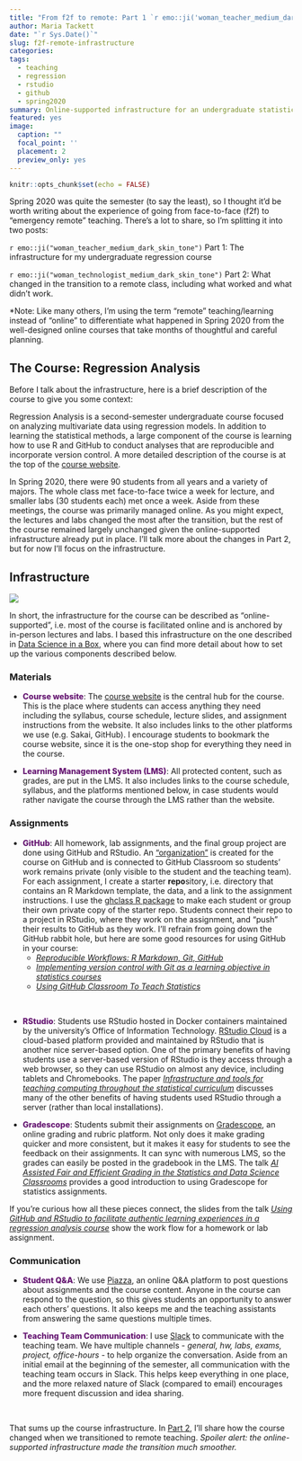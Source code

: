 ```yaml
---
title: "From f2f to remote: Part 1 `r emo::ji('woman_teacher_medium_dark_skin_tone')`" 
author: Maria Tackett
date: "`r Sys.Date()`"
slug: f2f-remote-infrastructure
categories:
tags:
  - teaching
  - regression
  - rstudio
  - github
  - spring2020
summary: Online-supported infrastructure for an undergraduate statistics course
featured: yes
image: 
  caption: ""
  focal_point: ''
  placement: 2
  preview_only: yes
---
```


```r
knitr::opts_chunk$set(echo = FALSE)
```

<style>
.emph {
font-weight: 850; 
color: #671973;
}
</style>

Spring 2020 was quite the semester (to say the least), so I thought it'd be worth writing about the experience of going from face-to-face (f2f) to "emergency remote" teaching. There's a lot to share, so I'm splitting it into two posts:

`r emo::ji("woman_teacher_medium_dark_skin_tone")` Part 1: The infrastructure for my undergraduate regression course

`r emo::ji("woman_technologist_medium_dark_skin_tone")` Part 2: What changed in the transition to a remote class, including what worked and what didn't work. 

*Note: Like many others, I'm using the term "remote" teaching/learning instead of "online" to differentiate what happened in Spring 2020 from the well-designed online courses that take months of thoughtful and careful planning. 

## The Course: Regression Analysis {#sta210}

Before I talk about the infrastructure, here is a brief description of the course to give you some context:

Regression Analysis is a second-semester undergraduate course focused on analyzing multivariate data using regression models. In addition to learning the statistical methods, a large component of the course is learning how to use R and GitHub to conduct analyses that are reproducible and incorporate version control. A more detailed description of the course is at the top of the [course website](https://www2.stat.duke.edu/courses/Spring20/sta210.001/index.html). 

In Spring 2020, there were 90 students from all years and a variety of majors. The whole class met face-to-face twice a week for lecture, and smaller labs (30 students each) met once a week. Aside from these meetings, the course was primarily managed online. As you might expect, the lectures and labs changed the most after the transition, but the rest of the course remained largely unchanged given the online-supported infrastructure already put in place. I'll talk more about the changes in Part 2, but for now I'll focus on the infrastructure.

## Infrastructure

![](featured.jpg)


In short, the infrastructure for the course can be described as "online-supported", i.e. most of the course is facilitated online and is anchored by in-person lectures and labs. I based this infrastructure on the one described in [Data Science in a Box](https://datasciencebox.org/infrastructure/), where you can find more detail about how to set up the various components described below. 

### Materials 

- <font class = "emph">Course website</font>: The [course website](https://www2.stat.duke.edu/courses/Spring20/sta210.001/index.html) is the central hub for the course. This is the place where students can access anything they need including the syllabus, course schedule, lecture slides, and assignment instructions from the website. It also includes links to the other platforms we use (e.g. Sakai, GitHub). I encourage students to bookmark the course website, since it is the one-stop shop for everything they need in the course. 

- <font class = "emph">Learning Management System (LMS)</font>: All protected content, such as grades, are put in the LMS. It also includes links to the course schedule, syllabus, and the platforms mentioned below, in case students would rather navigate the course through the LMS rather than the website. 

### Assignments

- <font class = "emph">GitHub</font>: All homework, lab assignments, and the final group project are done using GitHub and RStudio. An ["organization"](http://www.github.com/sta210-sp20) is created for the course on GitHub and is connected to GitHub Classroom so students' work remains private (only visible to the student and the teaching team). For each assignment, I create a starter **repo**sitory, i.e. directory that contains an R Markdown template, the data, and a link to the assignment instructions. I use the [ghclass R package](https://rundel.github.io/ghclass/) to make each student or group their own private copy of the starter repo. Students connect their repo to a project in RStudio, where they work on the assignment, and "push" their results to GitHub as they work. I'll refrain from going down the GitHub rabbit hole, but here are some good resources for using GitHub in your course: 
    - [*Reproducible Workflows: R Markdown, Git, GitHub*](https://rstudio-conf-2020.github.io/design-ds-classroom/materials/05-github/slides/05-github.html#1)
    - [*Implementing version control with Git as a learning objective in statistics courses*](https://arxiv.org/abs/2001.01988)
    - [*Using GitHub Classroom To Teach Statistics*](https://amstat.tandfonline.com/doi/full/10.1080/10691898.2019.1617089#.XtbPQBNKgdU)

<br>

- <font class = "emph">RStudio</font>: Students use RStudio hosted in Docker containers maintained by the university's Office of Information Technology. [RStudio Cloud](https://rstudio.cloud/) is a cloud-based platform provided and maintained by RStudio that is another nice server-based option. One of the primary benefits of having students use a server-based version of RStudio is they access through a web browser, so they can use RStudio on almost any device, including tablets and Chromebooks. The paper [*Infrastructure and tools for teaching computing throughout the statistical curriculum*](https://peerj.com/preprints/3181/) discusses many of the other benefits of having students used RStudio through a server (rather than local installations).

- <font class = "emph">Gradescope</font>: Students submit their assignments on [Gradescope](https://www.gradescope.com/), an online grading and rubric platform. Not only does it make grading quicker and more consistent, but it makes it easy for students to see the feedback on their assignments. It can sync with numerous LMS, so the grades can easily be posted in the gradebook in the LMS. The talk [*AI Assisted Fair and Efficient Grading in the Statistics and Data Science Classrooms*](https://www.causeweb.org/cause/ecots/ecots20/breakouts/8) provides a good introduction to using Gradescope for statistics assignments.

If you're curious how all these pieces connect, the slides from the talk [*Using GitHub and RStudio to facilitate authentic learning experiences in a regression analysis course*](https://github.com/matackett/talks/blob/master/presentations/wsds-2019.pdf) show the work flow for a homework or lab assignment.

### Communication

- <font class = "emph">Student Q&A</font>: We use [Piazza](https://piazza.com/), an online Q&A platform to post questions about assignments and the course content. Anyone in the course can respond to the question, so this gives students an opportunity to answer each others' questions. It also keeps me and the teaching assistants from answering the same questions multiple times. 

- <font class = "emph">Teaching Team Communication</font>: I use [Slack](https://slack.com/) to communicate with the teaching team. We have multiple channels - *general, hw, labs, exams, project, office-hours* - to help organize the conversation. Aside from an initial email at the beginning of the semester, all communication with the teaching team occurs in Slack. This helps keep everything in one place, and the more relaxed nature of Slack (compared to email) encourages more frequent discussion and idea sharing.

<br>

That sums up the course infrastructure. In [Part 2](../f2f-remote-transition), I'll share how the course changed when we transitioned to remote teaching. *Spoiler alert: the online-supported infrastructure made the transition much smoother.*

